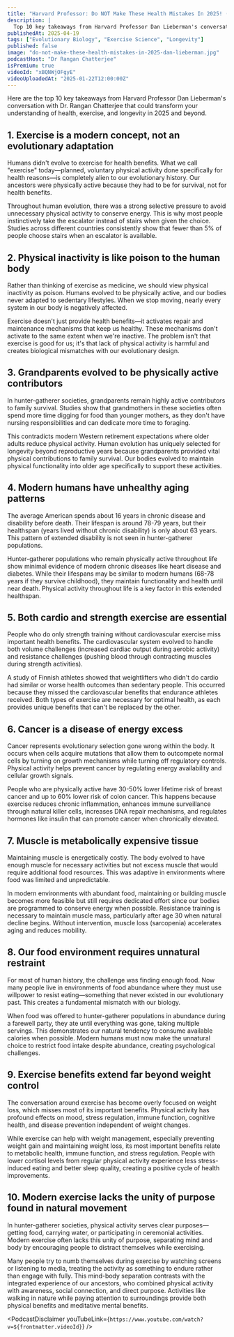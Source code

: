 ```yaml
---
title: "Harvard Professor: Do NOT Make These Health Mistakes In 2025! (Especially After 40+) | Dan Lieberman"
description: |
  Top 10 key takeaways from Harvard Professor Dan Lieberman's conversation with Dr. Rangan Chatterjee that could transform your understanding of health, exercise, and longevity in 2025 and beyond.
publishedAt: 2025-04-19
tags: ["Evolutionary Biology", "Exercise Science", "Longevity"]
published: false
image: "do-not-make-these-health-mistakes-in-2025-dan-lieberman.jpg"
podcastHost: "Dr Rangan Chatterjee"
isPremium: true
videoId: "xBQNWjOFgyE"
videoUploadedAt: "2025-01-22T12:00:00Z"
---
```



<PodcastSummaryPageLayout frontmatter={frontmatter}>

Here are the top 10 key takeaways from Harvard Professor Dan Lieberman's conversation with Dr. Rangan Chatterjee that could transform your understanding of health, exercise, and longevity in 2025 and beyond.

## 1. Exercise is a modern concept, not an evolutionary adaptation

Humans didn't evolve to exercise for health benefits. What we call "exercise" today—planned, voluntary physical activity done specifically for health reasons—is completely alien to our evolutionary history. Our ancestors were physically active because they had to be for survival, not for health benefits.

Throughout human evolution, there was a strong selective pressure to avoid unnecessary physical activity to conserve energy. This is why most people instinctively take the escalator instead of stairs when given the choice. Studies across different countries consistently show that fewer than 5% of people choose stairs when an escalator is available.

## 2. Physical inactivity is like poison to the human body

Rather than thinking of exercise as medicine, we should view physical inactivity as poison. Humans evolved to be physically active, and our bodies never adapted to sedentary lifestyles. When we stop moving, nearly every system in our body is negatively affected.

Exercise doesn't just provide health benefits—it activates repair and maintenance mechanisms that keep us healthy. These mechanisms don't activate to the same extent when we're inactive. The problem isn't that exercise is good for us; it's that lack of physical activity is harmful and creates biological mismatches with our evolutionary design.

## 3. Grandparents evolved to be physically active contributors

In hunter-gatherer societies, grandparents remain highly active contributors to family survival. Studies show that grandmothers in these societies often spend more time digging for food than younger mothers, as they don't have nursing responsibilities and can dedicate more time to foraging.

This contradicts modern Western retirement expectations where older adults reduce physical activity. Human evolution has uniquely selected for longevity beyond reproductive years because grandparents provided vital physical contributions to family survival. Our bodies evolved to maintain physical functionality into older age specifically to support these activities.

## 4. Modern humans have unhealthy aging patterns

The average American spends about 16 years in chronic disease and disability before death. Their lifespan is around 78-79 years, but their healthspan (years lived without chronic disability) is only about 63 years. This pattern of extended disability is not seen in hunter-gatherer populations.

Hunter-gatherer populations who remain physically active throughout life show minimal evidence of modern chronic diseases like heart disease and diabetes. While their lifespans may be similar to modern humans (68-78 years if they survive childhood), they maintain functionality and health until near death. Physical activity throughout life is a key factor in this extended healthspan.

## 5. Both cardio and strength exercise are essential

People who do only strength training without cardiovascular exercise miss important health benefits. The cardiovascular system evolved to handle both volume challenges (increased cardiac output during aerobic activity) and resistance challenges (pushing blood through contracting muscles during strength activities).

A study of Finnish athletes showed that weightlifters who didn't do cardio had similar or worse health outcomes than sedentary people. This occurred because they missed the cardiovascular benefits that endurance athletes received. Both types of exercise are necessary for optimal health, as each provides unique benefits that can't be replaced by the other.

## 6. Cancer is a disease of energy excess

Cancer represents evolutionary selection gone wrong within the body. It occurs when cells acquire mutations that allow them to outcompete normal cells by turning on growth mechanisms while turning off regulatory controls. Physical activity helps prevent cancer by regulating energy availability and cellular growth signals.

People who are physically active have 30-50% lower lifetime risk of breast cancer and up to 60% lower risk of colon cancer. This happens because exercise reduces chronic inflammation, enhances immune surveillance through natural killer cells, increases DNA repair mechanisms, and regulates hormones like insulin that can promote cancer when chronically elevated.

## 7. Muscle is metabolically expensive tissue

Maintaining muscle is energetically costly. The body evolved to have enough muscle for necessary activities but not excess muscle that would require additional food resources. This was adaptive in environments where food was limited and unpredictable.

In modern environments with abundant food, maintaining or building muscle becomes more feasible but still requires dedicated effort since our bodies are programmed to conserve energy when possible. Resistance training is necessary to maintain muscle mass, particularly after age 30 when natural decline begins. Without intervention, muscle loss (sarcopenia) accelerates aging and reduces mobility.

## 8. Our food environment requires unnatural restraint

For most of human history, the challenge was finding enough food. Now many people live in environments of food abundance where they must use willpower to resist eating—something that never existed in our evolutionary past. This creates a fundamental mismatch with our biology.

When food was offered to hunter-gatherer populations in abundance during a farewell party, they ate until everything was gone, taking multiple servings. This demonstrates our natural tendency to consume available calories when possible. Modern humans must now make the unnatural choice to restrict food intake despite abundance, creating psychological challenges.

## 9. Exercise benefits extend far beyond weight control

The conversation around exercise has become overly focused on weight loss, which misses most of its important benefits. Physical activity has profound effects on mood, stress regulation, immune function, cognitive health, and disease prevention independent of weight changes.

While exercise can help with weight management, especially preventing weight gain and maintaining weight loss, its most important benefits relate to metabolic health, immune function, and stress regulation. People with lower cortisol levels from regular physical activity experience less stress-induced eating and better sleep quality, creating a positive cycle of health improvements.

## 10. Modern exercise lacks the unity of purpose found in natural movement

In hunter-gatherer societies, physical activity serves clear purposes—getting food, carrying water, or participating in ceremonial activities. Modern exercise often lacks this unity of purpose, separating mind and body by encouraging people to distract themselves while exercising.

Many people try to numb themselves during exercise by watching screens or listening to media, treating the activity as something to endure rather than engage with fully. This mind-body separation contrasts with the integrated experience of our ancestors, who combined physical activity with awareness, social connection, and direct purpose. Activities like walking in nature while paying attention to surroundings provide both physical benefits and meditative mental benefits.

<PodcastDisclaimer
  youTubeLink={`https://www.youtube.com/watch?v=${frontmatter.videoId}`}
/>

</PodcastSummaryPageLayout>
